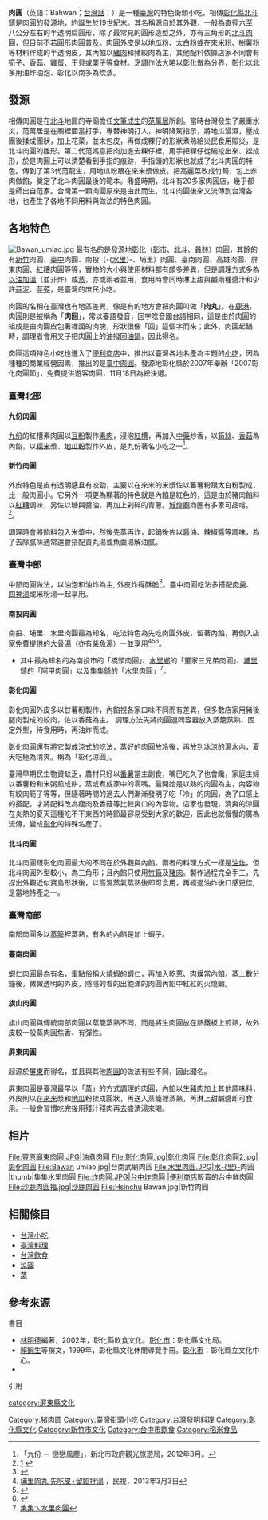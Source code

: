 {{Infobox Hokkien name
| title      = 肉圓<br />Ba wan
| hanji      = 肉圓
| poj        = bah-oân
| sinbhundzi = 
| hanlo      = 
| hokkienipa = 
| lm         = 
| image      = Bawan.jpg
| image_size = 
| caption    = 
}}
'''肉圓'''（英語：Bahwan；[[台灣話|台灣話]]：{{lang|nan|Bah-oân}}）是一種[[臺灣|臺灣]]的特色街頭小吃，相傳[[彰化縣|彰化縣]][[北斗鎮_(臺灣)|北斗鎮]]是肉圓的發源地，約誕生於19世紀末。其名稱源自於其外觀，一般為直徑六至八公分左右的半透明扁圓形，除了最常見的圓形造型之外，亦有三角形的[[北斗肉圓|北斗肉圓]]，但目前不若圓形肉圓普及。肉圓外皮是以[[地瓜|地瓜]]粉、[[太白粉|太白粉]]或[[在來米|在來米]]粉、[[樹薯|樹薯]]粉等材料作成的半透明皮，其內餡以[[豬肉|豬肉]]和豬絞肉為主，其他配料依據店家不同會有[[筍子|筍子]]、[[香菇|香菇]]、[[雞蛋|雞蛋]]、[[干貝|干貝]]或[[栗子|栗子]]等食材。烹調作法大略以彰化做為分界，彰化以北多用油炸油泡、彰化以南多為炊蒸。

==發源==
相傳肉圓是在[[北斗鎮_(臺灣)|北斗]]地區的寺廟擔任[[文筆成生|文筆成生]]的[[范萬居|范萬居]]所創。當時台灣發生了嚴重水災，范萬居是在廟裡面當打手，專替神明打人，神明降駕指示，將地瓜浸濕，壓成團後揉成團狀，加上花菜，並未包皮，再做成粿仔的形狀煮熟給災民食用賑災，是北斗肉圓的雛形。第二代范媽意把肉加進去粿仔裡，用手把粿仔從碗挖出來、捏成形，於是肉圓上可以清楚看到手指的痕跡，手指頭的形狀也就成了北斗肉圓的特色。傳到了第3代范龍生，用地瓜粉跟在來米漿做皮，把高麗菜改成竹筍，包上赤肉做餡，奠定了北斗肉圓最後的範本。鼎盛時期，北斗有20多家肉圓店，幾乎都是師出自范家。台灣第一顆肉圓原來是由此而生。北斗肉圓後來又流傳到台灣各地，也產生了各地不同用料與做法的特色肉圓。

==各地特色==
[[File:Bawan_umiao.jpg|thumb]]
最有名的是發源地[[彰化縣|彰化]]（[[彰化市|彰市]]、[[北斗鎮_(臺灣)|北斗]]、[[員林市|員林]]）肉圓，其餘的有[[新竹|新竹]]肉圓、[[臺中|臺中]]肉圓、南投（-{[[水里鄉|水里]]}-、埔里）肉圓、臺南肉圓、高雄肉圓、屏東肉圓、[[紅糟|紅糟]]肉圓等等，實物的大小與使用材料都有頗多差異，但是調理方式多為[[以油加溫|以油加溫]]（並非炸）或[[蒸|蒸]]，亦或兩者並用，食用時會同時淋上甜與鹹兩種醬汁和少許[[蒜泥|蒜泥]]、[[芫荽|芫荽]]，是臺灣的庶民小吃。

肉圓的名稱在臺灣也有地區差異，像是有的地方會把肉圓叫做「'''肉丸'''」。在[[鹿港鎮|鹿港]]，肉圓則是被稱為「'''肉回'''」，常以臺語發音，回字唸音國台語相同，這是由於肉圓的組成是由肉圓皮包著裡面的肉塊，形狀很像「回」這個字而來；此外，肉圓起鍋時，調理者會用叉子把肉圓上的油撥回[[油鍋|油鍋]]，因此得名。

肉圓這項特色小吃也進入了[[便利商店|便利商店]]中，推出以臺灣各地名產為主題的[[小吃|小吃]]，因為種種的商業經營因素，推出的是[[臺中肉圓|臺中肉圓]]。發源地彰化縣於2007年舉辦「2007彰化肉圓節」，免費提供遊客肉圓，11月18日為總決選。

===臺灣北部===
====九份肉圓====
[[九份|九份]]的紅槽素肉圓以[[豆粉|豆粉]]製作[[素肉|素肉]]，浸泡[[紅槽|紅槽]]，再加入[[中藥|中藥]]炒香，以[[筍絲|筍絲]]、[[香菇|香菇]]為內餡，以[[糯米|糯米]]漿、[[地瓜粉|地瓜粉]]製作外皮，是九份著名小吃之一<ref name="Jiufen1">「九份 － 戀戀風塵」，新北市政府觀光旅遊局，2012年3月。</ref>。

====新竹肉圓====
外皮特色是皮有透明感且有咬勁，主要以在來米的米漿佐以蕃薯粉跟太白粉製成，比一般肉圓小。它另外一項更為顯著的特色就是內餡是紅色的，這是由於豬肉餡料以[[紅糟|紅糟]]調味，另佐以糖與醬油，再加上剁碎的青蔥。[[新竹都城隍廟|城煌廟]]商圈有多家可品嚐。<ref>[https://web.archive.org/web/20150830111406/http://www.chineseypage.com/rest/topic/ba-wan.htm] {{webarchive|url=https://web.archive.org/web/20150830111406/http://www.chineseypage.com/rest/topic/ba-wan.htm |date=2015-08-30 }}</ref>。

調理時會將餡料包入米漿中，然後先蒸再炸，起鍋後佐以醬油、辣椒醬等調味，為了去除膩味通常還會搭配貢丸湯或魚羹湯解油膩。

===臺灣中部===
中部肉圓做法，以油泡和油炸為主, 外皮炸得酥脆<ref>{{cite web | url=http://life.chinatimes.com/LifeContent/1401/20130827000404.html | title=滷肉飯郵票掀波 南部郵迷：沒三層肉 是肉燥飯｜今日總覽｜中時樂活｜中時電子報 | accessdate=2013-08-27 | archive-date=2020-03-28 | archive-url=https://web.archive.org/web/20200328213424/https://www.chinatimes.com/realtimenews/260405 | dead-url=yes }}</ref>。臺中肉圓吃法多搭配[[肉羹|肉羹]]、[[四神湯|四神湯]]或米粉湯一起享用。
====南投肉圓====
南投、埔里、水里肉圓最為知名，吃法特色為先吃肉圓外皮，留著內餡，再倒入店家免費提供的[[大骨湯|大骨湯]]（亦有[[柴魚|柴魚]]湯）一並享用<ref>[http://tw.news.yahoo.com/%E5%9F%94%E9%87%8C%E8%82%89%E4%B8%B8-%E5%85%88%E5%90%83%E7%9A%AE-%E7%95%99%E9%A4%A1%E6%8B%8C%E6%B9%AF-051243114.html 埔里肉丸 先吃皮+留餡拌湯] {{Wayback|url=http://tw.news.yahoo.com/%E5%9F%94%E9%87%8C%E8%82%89%E4%B8%B8-%E5%85%88%E5%90%83%E7%9A%AE-%E7%95%99%E9%A4%A1%E6%8B%8C%E6%B9%AF-051243114.html |date=20171201132043 }}，民視，2013年3月3日</ref><ref>{{Cite web |url=http://m.ltn.com.tw/news/life/breakingnews/2156570 |title=天天吃好料》吃皮、留肉、再加湯！水里肉圓有SOP |accessdate=2017-11-19 |archive-date=2017-12-01 |archive-url=https://web.archive.org/web/20171201032348/http://m.ltn.com.tw/news/life/breakingnews/2156570 |dead-url=no }}</ref><ref>{{Cite web |url=http://m.ltn.com.tw/news/life/breakingnews/2182942 |title=天天吃好料》南投「橋頭邊肉圓」首創混搭新吃法 |accessdate=2017-11-19 |archive-date=2017-11-10 |archive-url=https://web.archive.org/web/20171110190237/http://m.ltn.com.tw/news/life/breakingnews/2182942 |dead-url=no }}</ref>。
*其中最為知名的為南投市的「橋頭肉圓」、[[水里鄉|水里鄉]]的「董家三兄弟肉圓」、[[埔里鎮|埔里鎮]]的「阿甲肉圓」以及[[集集鎮|集集鎮]]的「水里肉圓」<ref>[https://www.facebook.com/%E9%9B%86%E9%9B%86%E3%84%9F%E6%B0%B4%E9%87%8C%E8%82%89%E5%9C%93-1436766579928251/ 集集ㄟ水里肉圓]</ref>。

====彰化肉圓====
彰化肉圓外皮多以甘薯粉製作，內餡視各家口味不同而有差異，但多數店家用豬後腿肉製成的絞肉，佐以香菇為主。 調理方法先將肉圓連同容器放入蒸籠蒸熟，固定外型，待食用時，再油炸而成。{{sfn|陳淑華|2013|pp=31-63}}

彰化肉圓還有將它製成涼式的吃法，蒸好的肉圓放冷後，再放到冰涼的湯水內，夏天吃極為清爽。稱為「彰化涼圓」。{{sfn|陳淑華|2013|pp=31-63}}

臺灣早期民生物資缺乏，農村只好以[[番薯|番薯]]當主副食，嘴巴吃久了也會饞，家庭主婦以番薯粉和米粥煎成餅，蒸或煮成家中的零嘴{{sfn|陳淑華|2013|pp=31-63}}。最開始是以熱的肉圓為主，內容物有絞肉筍子等等，但隨著時間的過去人們漸漸發明了吃「冷」的肉圓，為了口感上的搭配，才將配料改為瘦肉及香菇等比較爽口的內容物。店家也發現，清爽的涼圓在炎熱的夏天這種吃不下東西的時節最容易受到大家的歡迎，因此也就慢慢的廣為流傳，變成[[彰化市|彰化]]的特殊名產了。

====北斗肉圓====
北斗肉圓跟彰化肉圓最大的不同在於外觀與內餡。兩者的料理方式一樣是[[油炸|油炸]]，但北斗肉圓外型較小，為三角形；且內餡只使用[[竹筍|竹筍]]及[[豬肉|豬肉]]。製作過程完全手工，先捏出外觀近似寶島形狀後，以高溫蒸氣蒸熟後即可食用，再經過油炸後口感更佳, 是當地特產之一。

===臺灣南部===
南部肉圓多以[[蒸籠|蒸籠]]裡蒸熟，有名的內餡是加上蝦子。

====臺南肉圓====
[[蝦仁|蝦仁]]肉圓最為有名，重點俗稱火燒蝦的蝦仁，再加入乾蔥、肉燥當內餡，蒸上數分鐘後，微微透明的外皮，隱隱的看的出飽滿的肉圓內餡中紅紅的火燒蝦。

====旗山肉圓====
旗山肉圓與傳統南部肉圓以蒸籠蒸熟不同，而是將生肉圓放在熱鐵板上煎熟，故外皮較一般蒸肉圓焦香、有彈性。

====屏東肉圓====
起源於[[屏東縣|屏東]]而得名，並且與其他[[肉圓|肉圓]]的做法有些不同，因此聞名。

屏東肉圓是臺灣最早以「[[蒸|蒸]]」的方式調理的肉圓，內餡以生[[豬肉|豬肉]]加上其他調味料，外皮則以[[在來米|在來米]]漿和[[地瓜|地瓜]]粉揉成圓狀，再送入蒸籠裡蒸熟，再淋上甜鹹醬即可食用。一般會習慣吃完後用殘汁殘肉再去盛清湯來喝。

==相片==
<gallery>
File:豐原廟東肉圓.JPG|油煮肉圓
File:彰化肉圓.jpg|彰化肉圓
File:彰化肉圓2.jpg|彰化肉圓
File:Bawan umiao.jpg|台南武廟肉圓
File:水里肉圓.JPG|[[水里鄉|水-{里}-]]肉圓
|thumb|集集水里肉圓
File:炸肉圓.JPG|台中炸肉圓
|[[便利商店|便利商店]]販賣的台中鮮肉圓
File:沙鹿肉圓福.jpg|沙鹿肉圓
File:Hsinchu Bawan.jpg|新竹肉圓
</gallery>

==相關條目==
*[[台灣小吃|台灣小吃]]
* [[臺灣料理|臺灣料理]]
* [[台灣飲食|台灣飲食]]
*[[涼圓|涼圓]]
*[[蒸|蒸]]

==參考來源==
{{commonscat|Bawan}}

;書目
*[[林明德|林明德]]編著，2002年，彰化縣飲食文化。[[彰化市|彰化市]]：彰化縣文化局。
*[[賴錦生|賴錦生]]等撰文，1999年，彰化縣文化休閒導覽手冊。[[彰化市|彰化市]]：彰化縣立文化中心。
*{{clref|陳淑華|2013| ref={{cite isbn|9789573271475|ref=harv|noedit}}}}

;引用
{{reflist|1|refs=
}}

{{稻}}

[[Category:猪肉圆|Category:猪肉圆]]
[[Category:臺灣街頭小吃|Category:臺灣街頭小吃]]
[[Category:台灣發明料理|Category:台灣發明料理]]
[[Category:彰化縣文化|Category:彰化縣文化]]
[[Category:新竹市文化|Category:新竹市文化]]
[[category:屏東縣文化|category:屏東縣文化]]
[[Category:台中市飲食|Category:台中市飲食]]
[[Category:稻米食品|Category:稻米食品]]